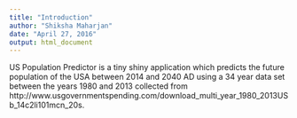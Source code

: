 ```yaml
---
title: "Introduction"
author: "Shiksha Maharjan"
date: "April 27, 2016"
output: html_document
---
```


US Population Predictor is a tiny shiny application which predicts the future population of the USA between 2014 and 2040 AD using a 34 year data set between the years 1980 and 2013 collected from http://www.usgovernmentspending.com/download_multi_year_1980_2013USb_14c2li101mcn_20s.